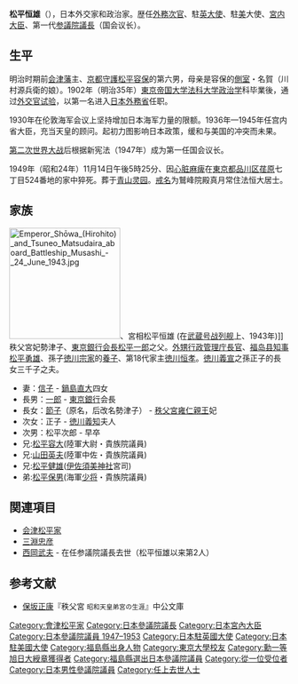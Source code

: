 {{Infobox_Officeholder
| name = 松平 恒雄
| image = Tsuneo Matsudaira.jpg
|caption=參議院議長時代
| office = {{JPN}}第1任[[參議院議長_(日本)|参議院議長]]
| term_start = 1947年5月20日
| term_end = {{box|1949年11月14日}}
| monarch = [[昭和天皇|昭和天皇]]
| predecessor =新設職位
| successor = {{link-ja|佐藤尚武|佐藤尚武}}
| office1    = {{EOJ}}[[樞密院_(日本)|樞密顧問官]]
| term_start1 = 1946年6月10日
| term_end1 = 1947年3月27日
| monarch1=[[昭和天皇|昭和天皇]]
|1blankname1    = {{nowrap|[[樞密院_(日本)|樞密院]]議長}}
|1namedata1     = [[鈴木貫太郎|鈴木貫太郎]]<br>{{link-ja|清水澄|清水澄}}
|office2           = {{EOJ}}第11任[[宫内省|宮内大臣]]
|term_start2        = 1936年3月6日
|term_end2          = 1945年6月4日
| monarch2 = [[昭和天皇|昭和天皇]]
|predecessor2       = {{link-ja|湯浅倉平|湯浅倉平}}
|successor2      =  {{link-ja|石渡莊太郎|石渡荘太郎}}
| office3 = {{JPN}}[[參議院_(日本)|參議院]]議員
|term_start3  = 1947年5月3日
|term_end3   = {{box|1949年11月14日}}
|predecessor3 = 新設選區
|successor3  = {{link-ja|石原幹市郎|石原幹市郎}}（補選）
|constituency3= [[福島縣選舉區|福島縣選舉區]]
| order4 = 8
| ambassador_from4 = 日本
| country4 = 英國
| term_start4 = 1929年
| term_end4 = 1936年
|1blankname4    = {{nowrap|[[外務大臣_(日本)|外務大臣]]}}
|1namedata4     = [[田中義一|田中義一]]<br>[[幣原喜重郎|幣原喜重郎]]<br>[[犬養毅|犬養毅]]<br>[[芳澤謙吉|芳澤謙吉]]<br>[[齋藤實|齋藤實]]<br>[[内田康哉|内田康哉]]<br>[[廣田弘毅|廣田弘毅]]
| predecessor4 = {{link-ja|松井慶四郎|松井慶四郎}}
| successor4 = [[吉田茂|吉田茂]]
| order5 = 9
| ambassador_from5 = 日本
| country5 = 美國
| term_start5 = 1924年
| term_end5 = 1928年
|1blankname5    = {{nowrap|[[外務大臣_(日本)|外務大臣]]}}
|1namedata5     = {{link-ja|松井慶四郎|松井慶四郎}}<br>[[幣原喜重郎|幣原喜重郎]]<br>[[田中義一|田中義一]]
| predecessor5 = {{link-ja|埴原正直|埴原正直}}
| successor5 = {{link-ja|出淵勝次|出淵勝次}}
| birth_date = {{birth date|1877|4|17}}
| birth_place = {{EOJ}}[[福岛县|福岛县]]{{link-ja|会津郡|会津郡}}[[若松城|若松城]]下<br>（現[[会津若松市|会津若松市]]）
| death_date ={{death date and age|1949|11|14|1877|4|17}}
| death_place = {{JPN}}[[東京都|東京都]][[品川区|品川区]]
| spouse = {{link-ja|松平信子|松平信子}}
| parents=[[松平容保|松平容保]]（父）
| children={{link-ja|松平一郎|松平一郎}}（長子）<br>{{link-ja|松平節子|雍仁親王妃勢津子|雍仁親王妃}}（長女）<br>德川正子（次女）<br>松平次郎（次子）
| relatives={{link-ja|松平義建|松平義建}}（祖父）<br>{{link-ja|松平容敬|松平容敬}}（叔祖父）<br>[[德川慶勝|德川慶勝]]（伯父）<br>{{link-ja|松平武成|松平武成}}（伯父）<br>[[德川茂德|德川茂德]]（伯父）<br>{{link-ja|松平定敬|松平定敬}}（叔父）<br>{{link-ja|松平義勇|松平義勇}}（叔父）<br>{{link-ja|鍋島直大|鍋島直大}}（岳父）<br>{{link-ja|松平喜德|松平喜徳}}（養兄）<br>{{link-ja|松平容大|松平容大}}（兄）<br>{{link-ja|松平健雄|松平健雄}}（兄）<br>{{link-ja|山田英夫|山田英夫 (伯爵)}}（兄）<br>{{link-ja|松平保男|松平保男}}（弟）<br>[[德川家正|德川家正]]（親家）<br>[[秩父宮雍仁親王|雍仁親王]]（女婿）<br>{{link-ja|德川義知|徳川義知}}（女婿）<br>{{link-ja|松平勇雄|松平勇雄}}（姪子）<br>{{link-ja|松平保定|松平保定}}（姪子）<br>[[德川恆孝|德川恆孝]]（孫）<br>{{link-ja|松平恒和|松平恒和}}（孫）<br>{{link-ja|德川義宣|徳川義宣}}（外孫女婿）<br>{{link-ja|德川家廣|徳川家広}}（曾孫）<br>{{link-ja|德川義崇|徳川義崇}}（外曾外孫）<br>{{link-ja|松平保久|松平保久}}（姪孫）<br>{{link-ja|德川慶朝|徳川慶朝}}（姪外孫）
| party = （[[無黨籍|無黨籍]]→）<br />{{link-ja|綠風会|緑風会}}
| alma_mater = [[東京帝国大学|東京帝国大学]]法科大学政治学科
|religion = 
|website  = 
}}
'''松平恒雄'''（{{bd|1877年|4月17日|1949年|11月14日|Matsudaira Tsuneo}}），日本外交家和政治家。歴任[[日本外務省|外務]][[次官|次官]]、駐[[英国|英]][[大使|大使]]、駐[[美国|美]]大使、[[日本宫内省|宮内]][[大臣|大臣]]、第一代[[參議院議長_(日本)|参議院議長]]（国会议长）。

== 生平 ==
明治时期前[[会津藩|会津藩]]主、[[京都守護|京都守護]][[松平容保|松平容保]]的第六男，母亲是容保的[[側室|側室]]・名賀（川村源兵衛的娘）。1902年（明治35年）[[東京大学|東京帝国大学]][[法学部|法科大学]][[政治学|政治学]]科毕業後，通过[[高等文官试验|外交官试验]]，以第一名进入[[日本外務省|日本外務省]]任职。

1930年在伦敦海军会议上坚持增加日本海军力量的限额。1936年—1945年任宫内省大臣，充当天皇的顾问。起初力图影响日本政策，缓和与美国的冲突而未果。

[[第二次世界大战|第二次世界大战]]后根据新宪法（1947年）成为第一任国会议长。

1949年（昭和24年）11月14日午後5時25分、因[[心脏麻痺|心脏麻痺]]在[[東京都|東京都]][[品川区|品川区]][[荏原_(品川区)|荏原]]七丁目524番地的家中猝死。葬于[[青山灵园|青山灵园]]。[[戒名|戒名]]为鷲峰院殿真月常住法恒大居士。

== 家族 ==
[[File:Emperor_Shōwa_(Hirohito)_and_Tsuneo_Matsudaira_aboard_Battleship_Musashi_-_24_June_1943.jpg|200px]]、宮相松平恒雄 (在[[武蔵号战列舰|武蔵号战列舰]]上、1943年)]]
秩父宮妃勢津子、[[東京銀行|東京銀行]][[会長|会長]][[松平一郎|松平一郎]]之父。[[外甥|外甥]][[行政管理庁長官|行政管理庁長官]]、[[福岛县知事|福岛县知事]][[松平勇雄|松平勇雄]]、孫子[[徳川幕府|徳川宗家]]的[[養子|養子]]、第18代家主[[徳川恒孝|徳川恒孝]]。[[徳川義宣|徳川義宣]]之孫正子的長女三千子之夫。

* 妻：[[松平信子|信子]] - [[鍋島直大|鍋島直大]]四女
* 長男：[[松平一郎|一郎]] - [[東京銀行|東京銀行]]会長
* 長女：[[雍仁親王妃勢津子|節子]]（原名，后改名勢津子） - [[秩父宮雍仁親王|秩父宮雍仁親王]]妃
* 次女：正子 - [[徳川義知|徳川義知]]夫人
* 次男：松平次郎 - 早卒
* 兄:[[松平容大|松平容大]](陸軍大尉・貴族院議員)
* 兄:[[山田英夫_(伯爵)|山田英夫]](陸軍中佐・貴族院議員)
* 兄:[[松平健雄|松平健雄]]([[伊佐須美神社|伊佐須美神社]]宮司)
* 弟:[[松平保男|松平保男]](海軍[[少将|少将]]・貴族院議員)

== 関連項目 ==
* [[会津松平家|会津松平家]]
* [[三淵忠彦|三淵忠彦]]
* [[西岡武夫|西岡武夫]] - 在任参議院議長去世（松平恒雄以来第2人）

== 参考文献 ==
{{1911}}
* [[保坂正康|保坂正康]]『秩父宮 <small>昭和天皇弟宮の生涯</small>』中公文庫

{{start box}}
{{s-off}}
{{succession box 
| title  = {{Flagicon|日本}} [[日本宫內省|宮內大臣]]
| before = [[湯浅倉平|湯浅倉平]]
| years  = 第11代：1936年 - 1945年
| after  = [[石渡莊太郎|石渡莊太郎]]
}}
{{end box}}
{{日本參議院議長}}
{{日本駐華大使}}
{{日本駐英國大使}}
{{日本駐美國大使}}
{{Authority control}}

{{DEFAULTSORT:Matsudaira Tsuneo}}
[[Category:會津松平家|Category:會津松平家]]
[[Category:日本參議院議長|Category:日本參議院議長]]
[[Category:日本宮內大臣|Category:日本宮內大臣]]
[[Category:日本參議院議員_1947–1953|Category:日本參議院議員 1947–1953]]
[[Category:日本駐英國大使|Category:日本駐英國大使]]
[[Category:日本駐美國大使|Category:日本駐美國大使]]
[[Category:福島縣出身人物|Category:福島縣出身人物]]
[[Category:東京大學校友|Category:東京大學校友]]
[[Category:勳一等旭日大綬章獲得者|Category:勳一等旭日大綬章獲得者]]
[[Category:福島縣選出日本參議院議員|Category:福島縣選出日本參議院議員]]
[[Category:從一位受位者|Category:從一位受位者]]
[[Category:日本男性參議院議員|Category:日本男性參議院議員]]
[[Category:任上去世人士|Category:任上去世人士]]